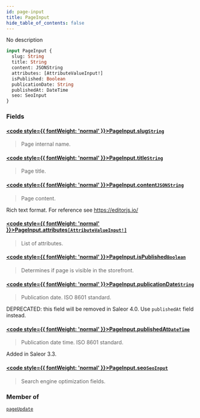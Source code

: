 ```yaml
---
id: page-input
title: PageInput
hide_table_of_contents: false
---
```








No description

```graphql
input PageInput {
  slug: String
  title: String
  content: JSONString
  attributes: [AttributeValueInput!]
  isPublished: Boolean
  publicationDate: String
  publishedAt: DateTime
  seo: SeoInput
}
```


### Fields

#### [<code style={{ fontWeight: 'normal' }}>PageInput.<b>slug</b></code>](#)<Bullet />[`String`](../../../developer/api-reference/scalars/string) <Badge class="secondary" text="scalar"/>
> Page internal name.
> 

#### [<code style={{ fontWeight: 'normal' }}>PageInput.<b>title</b></code>](#)<Bullet />[`String`](../../../developer/api-reference/scalars/string) <Badge class="secondary" text="scalar"/>
> Page title.
> 

#### [<code style={{ fontWeight: 'normal' }}>PageInput.<b>content</b></code>](#)<Bullet />[`JSONString`](../../../developer/api-reference/scalars/jsonstring) <Badge class="secondary" text="scalar"/>
> Page content.

Rich text format. For reference see https://editorjs.io/
> 

#### [<code style={{ fontWeight: 'normal' }}>PageInput.<b>attributes</b></code>](#)<Bullet />[`[AttributeValueInput!]`](../../../developer/api-reference/inputs/attribute-value-input) <Badge class="secondary" text="list"/> <Badge class="secondary" text="input"/>
> List of attributes.
> 

#### [<code style={{ fontWeight: 'normal' }}>PageInput.<b>isPublished</b></code>](#)<Bullet />[`Boolean`](../../../developer/api-reference/scalars/boolean) <Badge class="secondary" text="scalar"/>
> Determines if page is visible in the storefront.
> 

#### [<code style={{ fontWeight: 'normal' }}>PageInput.<b>publicationDate</b></code>](#)<Bullet />[`String`](../../../developer/api-reference/scalars/string) <Badge class="secondary" text="scalar"/>
> Publication date. ISO 8601 standard. 

DEPRECATED: this field will be removed in Saleor 4.0. Use `publishedAt` field instead.
> 

#### [<code style={{ fontWeight: 'normal' }}>PageInput.<b>publishedAt</b></code>](#)<Bullet />[`DateTime`](../../../developer/api-reference/scalars/date-time) <Badge class="secondary" text="scalar"/>
> Publication date time. ISO 8601 standard.

Added in Saleor 3.3.
> 

#### [<code style={{ fontWeight: 'normal' }}>PageInput.<b>seo</b></code>](#)<Bullet />[`SeoInput`](../../../developer/api-reference/inputs/seo-input) <Badge class="secondary" text="input"/>
> Search engine optimization fields.
> 



### Member of

[`pageUpdate`](../../../developer/api-reference/mutations/page-update)  <Badge class="secondary" text="mutation"/>



